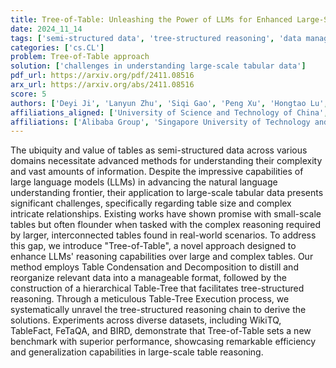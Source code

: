```yaml
---
title: Tree-of-Table: Unleashing the Power of LLMs for Enhanced Large-Scale Table Understanding
date: 2024_11_14
tags: ['semi-structured data', 'tree-structured reasoning', 'data management', 'complex reasoning', 'table understanding', 'table decomposition', 'benchmark performance', 'large language models', 'hierarchical table-tree', 'table condensation']
categories: ['cs.CL']
problem: Tree-of-Table approach
solution: ['challenges in understanding large-scale tabular data']
pdf_url: https://arxiv.org/pdf/2411.08516
arx_url: https://arxiv.org/abs/2411.08516
score: 5
authors: ['Deyi Ji', 'Lanyun Zhu', 'Siqi Gao', 'Peng Xu', 'Hongtao Lu', 'Jieping Ye', 'Feng Zhao']
affiliations_aligned: ['University of Science and Technology of China', 'Singapore University of Technology and Design', 'Alibaba Group', 'Alibaba Group', 'Shanghai Jiao Tong University', 'Alibaba Group', 'University of Science and Technology of China']
affiliations: ['Alibaba Group', 'Singapore University of Technology and Design', 'Shanghai Jiao Tong University', 'University of Science and Technology of China']
---
```



The ubiquity and value of tables as semi-structured data across various domains necessitate advanced methods for understanding their complexity and vast amounts of information. Despite the impressive capabilities of large language models (LLMs) in advancing the natural language understanding frontier, their application to large-scale tabular data presents significant challenges, specifically regarding table size and complex intricate relationships. Existing works have shown promise with small-scale tables but often flounder when tasked with the complex reasoning required by larger, interconnected tables found in real-world scenarios. To address this gap, we introduce "Tree-of-Table", a novel approach designed to enhance LLMs' reasoning capabilities over large and complex tables. Our method employs Table Condensation and Decomposition to distill and reorganize relevant data into a manageable format, followed by the construction of a hierarchical Table-Tree that facilitates tree-structured reasoning. Through a meticulous Table-Tree Execution process, we systematically unravel the tree-structured reasoning chain to derive the solutions. Experiments across diverse datasets, including WikiTQ, TableFact, FeTaQA, and BIRD, demonstrate that Tree-of-Table sets a new benchmark with superior performance, showcasing remarkable efficiency and generalization capabilities in large-scale table reasoning.